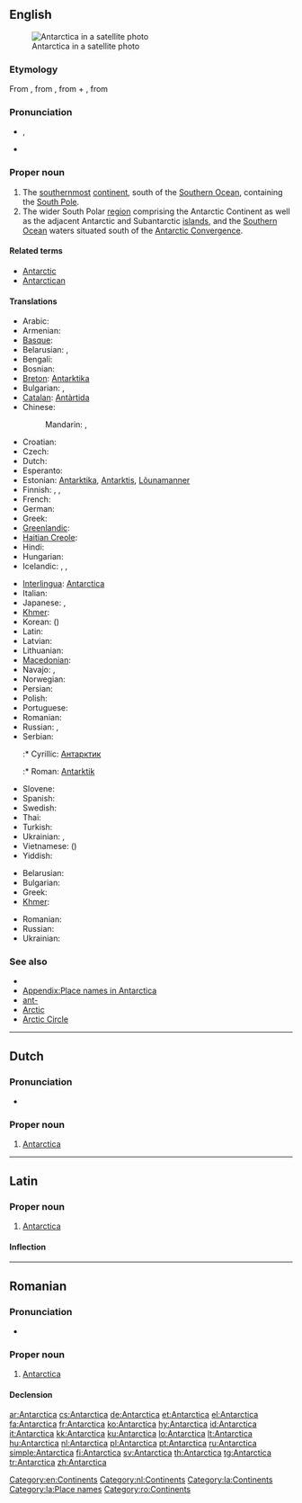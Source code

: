 ==English==
{{wikipedia}}
[[Image:Antarctica_satellite_globe.jpg|thumb|Antarctica in a satellite photo]]

===Etymology===
From {{etyl|NL.}} {{term|Antarctica|lang=la}}, from {{etyl|grc}} {{term|ἀνταρκτικός|sc=polytonic|tr=antarktikos|lang=grc}}, from {{term|ἀντ-|sc=polytonic|tr=ant-||[[ant-]], [[against]], [[opposed]]|lang=grc}} + {{term|ἀρκτικός|sc=polytonic|tr=arktikos||[[Arctic]]|lang=grc}}, from {{etyl|grc}} {{term|ἄρκτος|sc=polytonic|tr=arktos||[[bear]]|lang=grc}}

===Pronunciation===
* {{a|UK}} {{IPA|/ˌænˈtɑːk.tɪk.ə/}}, {{X-SAMPA|/%{n"tA:k.tIk.@/}}
* {{a|US}} {{IPA|/ænˈtɑɹktɪkə/}}
*: {{audio|en-us-Antarctica.ogg|Audio (US)}}

===Proper noun===
{{en-proper noun}}

# The [[southernmost]] [[continent]], south of the [[Southern Ocean]], containing the [[South Pole]].
# The wider South Polar [[region]] comprising the Antarctic Continent as well as the adjacent Antarctic and Subantarctic [[island]]s, and the [[Southern Ocean]] waters situated south of the [[Antarctic Convergence]].

====Related terms====
* [[Antarctic]]
* [[Antarctican]]

====Translations====
{{trans-top|southernmost continent}}
* Arabic: {{t|ar|أنتاركتيكا|f|tr='antaarktika}}
* Armenian: {{t-|hy|Անտարկտիկա|tr=Antarktika}}
* [[Basque]]: {{t|eu|Antartika|xs=Basque}}
* Belarusian: {{t|be|Антарктыда|f|tr=Antarktýda|xs=Belarusian}}, {{t|be|Антарктыка|f|tr=Antárktyka|xs=Belarusian}} {{qualifier|the region}}
* Bengali: {{t|bn|অ্যান্টার্কটিকা|sc=Beng}}
* Bosnian: {{t-|bs|Antarktik|m}}
* [[Breton]]: [[Antarktika#Breton|Antarktika]]
* Bulgarian: {{t-|bg|Антарктида|f|tr=Antarktída}} {{qualifier|the continent}}, {{t-|bg|Антарктика|f|tr=Antárktika}} {{qualifier|the region}}
* [[Catalan]]: [[Antàrtida]] {{f}}
* Chinese:
*: Mandarin: {{t-|cmn|南極洲|sc=Hani}}, {{t-|cmn|南极洲|tr=Nánjízhōu|sc=Hani}}
* Croatian: {{t+|hr|Antarktika|f}}
* Czech: {{t-|cs|Antarktida|f}}
* Dutch: {{t+|nl|Antarctica|n}}
* Esperanto: {{t+|eo|Antarkto|xs=Esperanto}}
* Estonian: [[Antarktika]], [[Antarktis]], [[Lõunamanner]]
* Finnish: {{t-|fi|Etelämanner}}, {{t-|fi|Antarktis}}, {{t-|fi|Etelänapamanner}}
* French: {{t+|fr|Antarctique|m}}
* German: {{t+|de|Antarktis|f}}
* Greek: {{t+|el|Ανταρκτική|f|tr=Antarktikí}}
* [[Greenlandic]]: {{t-|kl|Qalasersuaq Kujalleq|xs=Greenlandic}}
* [[Haitian Creole]]: {{tø|ht|Antatik}}
* Hindi: {{t-|hi|अंटार्कटिका|tr=aṇṭārkṭikā|xs=Hindi}}
* Hungarian: {{t+|hu|Antarktisz}}
* Icelandic: {{t|is|Suðurskautslandið|n}}, {{t|is|Suðurheimskautslandið|n}}, {{t|is|Antarktíka|f}}
{{trans-mid}}
* [[Interlingua]]: [[Antarctica#Interlingua|Antarctica]]
* Italian: {{t+|it|Antartide}}
* Japanese: {{t-|ja|南極|tr=なんきょく, Nankyoku}}, {{t-|ja|南極大陸|tr=なんきょくたいりく, Nankyoku tairiku}}
* [[Khmer]]: {{t|km|អង់តាទិក|sc=Khmr|tr=ɑngtaatik}}
* Korean: {{t|ko|남극|tr=Namgeuk|sc=Hang}} ({{t+|ko|南極|sc=Hani}})
* Latin: {{t-|la|Antarctica}}
* Latvian: {{t-|lv|Antarktika|f|xs=Latvian}}
* Lithuanian: {{t|lt|Antarktida}}
* [[Macedonian]]: {{t-|mk|Антарктик|m|tr=Antárktik}}
* Navajo: {{tø|nv|Shádiʼááhjí Honeezkʼazii}}, {{tø|nv|Shádiʼááhjí kéyah yistinígíí}}
* Norwegian: {{t-|no|Antarktis}}
* Persian: {{t|fa|جنوبگان|tr=Junubegân|sc=fa-Arab}}
* Polish: {{t+|pl|Antarktyda}}
* Portuguese: {{t+|pt|Antártica}}
* Romanian: {{t-|ro|Antarctica}}
* Russian: {{t+|ru|Антарктида|f|tr=Antarktída}}, {{t+|ru|Антарктика|f|tr=Antárktika}} {{qualifier|the region}}
* Serbian:
*:* Cyrillic: [[Антарктик]] {{f}}
*:* Roman: [[Antarktik]] {{f}}
* Slovene: {{t+|sl|Antarktika}}
* Spanish: {{t+|es|Antártida}}
* Swedish: {{t+|sv|Antarktis}}
* Thai: {{t|th|แอนตาร์กติกา|tr=aendtàakdtìgaa}}
* Turkish: {{t+|tr|Antarktika}}
* Ukrainian: {{t-|uk|Антарктида|f|tr=Antarktýda|xs=Ukrainian}}, {{t+|uk|Антарктика|f|tr=Antárktyka|xs=Ukrainian}} {{qualifier|the region}}
* Vietnamese: {{t|vi|Châu Nam Cực|xs=Vietnamese}} ({{t|vi|洲南極|sc=Hani|xs=Vietnamese}})
* Yiddish: {{t|yi|אַנטאַרקטיקאַ|sc=Hebr}}
{{trans-bottom}}

{{trans-top|south polar region}}
* Belarusian: {{t|be|Антарктыка|f|tr=Antárktyka|xs=Belarusian}}
* Bulgarian: {{t-|bg|Антарктика|f|tr=Antárktika}}
* Greek: {{t+|el|Ανταρκτική|f|tr=Antarktikí}}
* [[Khmer]]: {{t|km|អង់តាទិក|sc=Khmr|tr=ɑngtaatik}}
{{trans-mid}}
* Romanian: {{t|ro|Antarctica|f}}
* Russian: {{t+|ru|Антарктика|f|tr=Antárktika}}
* Ukrainian: {{t+|uk|Антарктика|f|tr=Antárktyka|xs=Ukrainian}}
{{trans-bottom}}

===See also===
* {{list|en|continents}}
* [[Appendix:Place names in Antarctica]]
* [[ant-]]
* [[Arctic]]
* [[Arctic Circle]]

[[Category:en:Continents]]

----

==Dutch==
{{wikipedia|lang=nl}}

===Pronunciation===
* {{IPA|lang=nl|/ɑn.ˈtɑrk.ti.kaː/}}

===Proper noun===
{{head|nl|proper noun|g=n}}

# [[#English|Antarctica]]

[[Category:nl:Continents]]

----

==Latin==
{{wikipedia|lang=la}}

===Proper noun===
{{la-proper noun|Antarctica|Antarcticae|Antarcticae|f|first}}

# [[#English|Antarctica]]

====Inflection====
{{la-decl-1st-loc|Antarctic}}

[[Category:la:Continents]]
[[Category:la:Place names]]

----

==Romanian==
{{wikipedia|lang=ro}}

===Pronunciation===
* {{IPA|[anˈtark.tika]|lang=ro}}

===Proper noun===
{{head|ro|proper noun|g=f}}

# [[#English|Antarctica]]

====Declension====
{{ro-country|gend=f|Antarcticii}}

[[Category:ro:Continents]]

[[ar:Antarctica]]
[[cs:Antarctica]]
[[de:Antarctica]]
[[et:Antarctica]]
[[el:Antarctica]]
[[fa:Antarctica]]
[[fr:Antarctica]]
[[ko:Antarctica]]
[[hy:Antarctica]]
[[id:Antarctica]]
[[it:Antarctica]]
[[kk:Antarctica]]
[[ku:Antarctica]]
[[lo:Antarctica]]
[[lt:Antarctica]]
[[hu:Antarctica]]
[[nl:Antarctica]]
[[pl:Antarctica]]
[[pt:Antarctica]]
[[ru:Antarctica]]
[[simple:Antarctica]]
[[fi:Antarctica]]
[[sv:Antarctica]]
[[th:Antarctica]]
[[tg:Antarctica]]
[[tr:Antarctica]]
[[zh:Antarctica]]